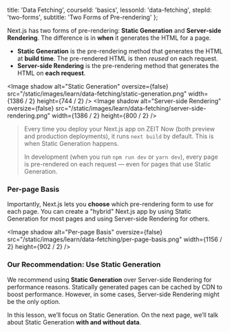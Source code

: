 
  title: 'Data Fetching',
  courseId: 'basics',
  lessonId: 'data-fetching',
  stepId: 'two-forms',
  subtitle: 'Two Forms of Pre-rendering'
};

Next.js has two forms of pre-rendering: **Static Generation** and **Server-side Rendering**. The difference is in **when** it generates the HTML for a page.

- **Static Generation** is the pre-rendering method that generates the HTML at **build time**. The pre-rendered HTML is then _reused_ on each request.
- **Server-side Rendering** is the pre-rendering method that generates the HTML on **each request**.

<Image
  shadow
  alt="Static Generation"
  oversize={false}
  src="/static/images/learn/data-fetching/static-generation.png"
  width={1386 / 2}
  height={744 / 2}
/>
<Image
  shadow
  alt="Server-side Rendering"
  oversize={false}
  src="/static/images/learn/data-fetching/server-side-rendering.png"
  width={1386 / 2}
  height={800 / 2}
/>

> Every time you deploy your Next.js app on ZEIT Now (both preview and production deployments), it runs `next build` by default. This is when Static Generation happens.
>
> In development (when you run `npm run dev` or `yarn dev`), every page is pre-rendered on each request — even for pages that use Static Generation.

### Per-page Basis

Importantly, Next.js lets you **choose** which pre-rendering form to use for each page. You can create a "hybrid" Next.js app by using Static Generation for most pages and using Server-side Rendering for others.

<Image
  shadow
  alt="Per-page Basis"
  oversize={false}
  src="/static/images/learn/data-fetching/per-page-basis.png"
  width={1156 / 2}
  height={902 / 2}
/>

### Our Recommendation: Use Static Generation

We recommend using **Static Generation** over Server-side Rendering for performance reasons. Statically generated pages can be cached by CDN to boost performance. However, in some cases, Server-side Rendering might be the only option.

In this lesson, we’ll focus on Static Generation. On the next page, we’ll talk about Static Generation **with and without data**.

